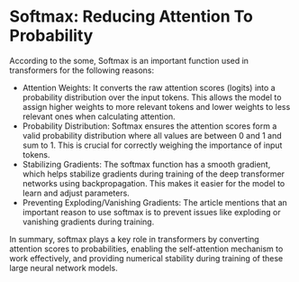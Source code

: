 # Softmax: Reducing Attention To Probability

According to the some, Softmax is an important function used in transformers for the following reasons:

- Attention Weights: It converts the raw attention scores (logits) into a probability distribution over the input tokens. This allows the model to assign higher weights to more relevant tokens and lower weights to less relevant ones when calculating attention.
- Probability Distribution: Softmax ensures the attention scores form a valid probability distribution where all values are between 0 and 1 and sum to 1. This is crucial for correctly weighing the importance of input tokens.
- Stabilizing Gradients: The softmax function has a smooth gradient, which helps stabilize gradients during training of the deep transformer networks using backpropagation. This makes it easier for the model to learn and adjust parameters.
- Preventing Exploding/Vanishing Gradients: The article mentions that an important reason to use softmax is to prevent issues like exploding or vanishing gradients during training.

In summary, softmax plays a key role in transformers by converting attention scores to probabilities, enabling the self-attention mechanism to work effectively, and providing numerical stability during training of these large neural network models.
